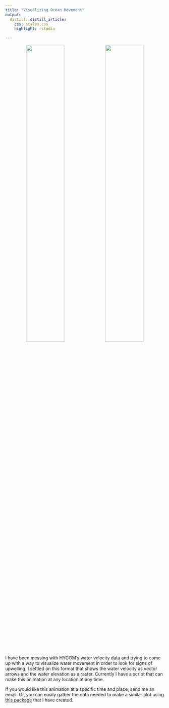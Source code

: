 ```yaml
---
title: "Visualizing Ocean Movement"
output:
  distill::distill_article:
    css: styles.css
    highlight: rstudio

---
```



<center>
![](file203471156384.gif){ width=49% } ![](file50a85006d1a.gif){ width=49% }
</center>


I have been messing with HYCOM's water velocity data and trying to come up with a way to visualize water movement in order to look for signs of upwelling. I settled on this format that shows the water velocity as vector arrows and the water elevation as a raster. Currently I have a script that can make this animation at any location at any time. 



If you would like this animation at a specific time and place, send me an email. Or, you can easily gather the data needed to make a similar plot using [this package](https://github.com/JaceInnis/RGEEtools) that I have created. 


